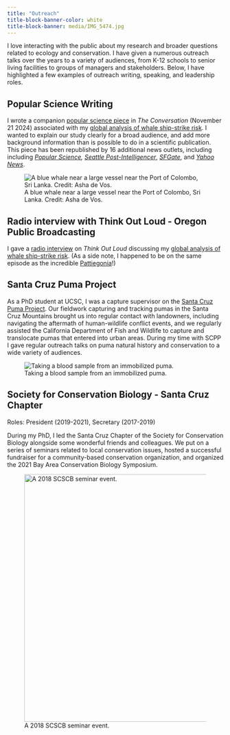 ```yaml
---
title: "Outreach"
title-block-banner-color: white
title-block-banner: media/IMG_5474.jpg
---
```


I love interacting with the public about my research and broader questions related to ecology and conservation. I have given a numerous outreach talks over the years to a variety of audiences, from K-12 schools to senior living facilities to groups of managers and stakeholders. Below, I have highlighted a few examples of outreach writing, speaking, and leadership roles.

## Popular Science Writing

I wrote a companion [popular science piece](https://theconversation.com/new-maps-show-high-risk-zones-for-whale-ship-collisions-vessel-speed-limits-and-rerouting-can-reduce-the-toll-242267?notice=Article+has+been+updated) in *The Conversation* (November 21 2024) associated with my [global analysis of whale ship-strike risk](https://www.science.org/doi/10.1126/science.adp1950). I wanted to explain our study clearly for a broad audience, and add more background information than is possible to do in a scientific publication. This piece has been republished by 16 additional news outlets, including including [*Popular Science*](https://www.popsci.com/environment/new-maps-show-high-risk-zones-for-whale-ship-collisions/)*,* [*Seattle Post-Intelligencer*](https://www.seattlepi.com/news/article/new-maps-show-high-risk-zones-for-whale-ship-19934851.php), [*SFGate*](https://www.sfgate.com/news/article/new-maps-show-high-risk-zones-for-whale-ship-19934851.php), and [*Yahoo News*](https://nz.news.yahoo.com/maps-show-high-risk-zones-190951908.html).

![A blue whale near a large vessel near the Port of Colombo, Sri Lanka. Credit: Asha de Vos.](media/blue_whale_port_of_colombo_asha_de_vos.jpg)

## Radio interview with Think Out Loud - Oregon Public Broadcasting

I gave a [radio interview](https://play.cdnstream1.com/s/opb/think-out-loud/university-of-washington-ca813f) on *Think Out Loud* discussing my [global analysis of whale ship-strike risk](https://www.science.org/doi/10.1126/science.adp1950). (As a side note, I happened to be on the same episode as the incredible [Pattiegonia](https://www.opb.org/article/2024/12/10/in-bend-and-beyond-drag-queen-pattie-gonia-advocates-for-inclusivity-and-diversity-in-the-outdoors/)!)

## Santa Cruz Puma Project

As a PhD student at UCSC, I was a capture supervisor on the [Santa Cruz Puma Project](https://www.santacruzpumas.org/). Our fieldwork capturing and tracking pumas in the Santa Cruz Mountains brought us into regular contact with landowners, including navigating the aftermath of human-wildlife conflict events, and we regularly assisted the California Department of Fish and Wildlife to capture and translocate pumas that entered into urban areas. During my time with SCPP I gave regular outreach talks on puma natural history and conservation to a wide variety of audiences.

![Taking a blood sample from an immobilized puma.](media/Anna%20Justine%20puma%20blood%20draw.jpg)

## Society for Conservation Biology - Santa Cruz Chapter

Roles: President (2019-2021), Secretary (2017-2019)

During my PhD, I led the Santa Cruz Chapter of the Society for Conservation Biology alongside some wonderful friends and colleagues. We put on a series of seminars related to local conservation issues, hosted a successful fundraiser for a community-based conservation organization, and organized the 2021 Bay Area Conservation Biology Symposium.

![A 2018 SCSCB seminar event.](media/2018%20SCB%20and%20CAMINO%20panel.JPG){width="6in"}
